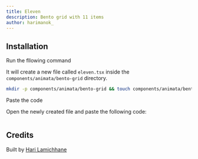 ```yaml
---
title: Eleven
description: Bento grid with 11 items
author: harimanok_
---
```


<ComponentPreview name="bento-grid-eleven--docs" />

## Installation

<Steps>
<Step>Run the fllowing command</Step>

It will create a new file called `eleven.tsx` inside the `components/animata/bento-grid` directory.

```bash
mkdir -p components/animata/bento-grid && touch components/animata/bento-grid/eleven.tsx
```

<Step>Paste the code</Step>

Open the newly created file and paste the following code:

```jsx file=<rootDir>/animata/bento-grid/eleven.tsx

```

</Steps>

## Credits

Built by [Hari Lamichhane](https://github.com/hari)
